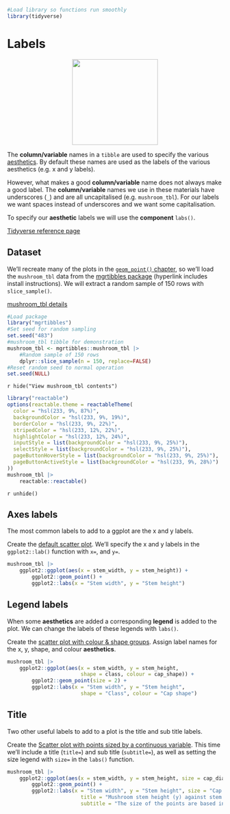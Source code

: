 ```r
#Load library so functions run smoothly
library(tidyverse)
```

# Labels

<center>
![](images/ggplot2_labs.png){style="width:200px"}
</center>

The __column/variable__ names in a `tibble` are used to specify the various [aesthetics](/ggplot2/aesthetics.qmd).
By default these names are used as the labels of the various aesthetics (e.g. x and y labels).

However, what makes a good __column/variable__ name does not always make a good label.
The __column/variable__ names we use in these materials have underscores (`_`) and are all uncapitalised (e.g. `mushroom_tbl`).
For our labels we want spaces instead of underscores and we want some capitalisation.

To specify our __aesthetic__ labels we will use the __component__ `labs()`.

[Tidyverse reference page](https://ggplot2.tidyverse.org//reference/labs.html)

## Dataset

We'll recreate many of the plots in the [`geom_point()` chapter](/ggplot2/geom_point.qmd), so we'll load the `mushroom_tbl` data from the [mgrtibbles package](/datasets/mgrtibbles.qmd) (hyperlink includes install instructions).
We will extract a random sample of 150 rows with `slice_sample()`.

[mushroom_tbl details](https://github.com/m-gemmell/mgrtibbles/wiki/mushroom_tbl)

```r
#Load package
library("mgrtibbles")
#Set seed for random sampling
set.seed("483")
#mushroom_tbl tibble for demonstration
mushroom_tbl <- mgrtibbles::mushroom_tbl |>
    #Random sample of 150 rows
    dplyr::slice_sample(n = 150, replace=FALSE)
#Reset random seed to normal operation
set.seed(NULL)
```

`r hide("View mushroom_tbl contents")`
```r
library("reactable")
options(reactable.theme = reactableTheme(
  color = "hsl(233, 9%, 87%)",
  backgroundColor = "hsl(233, 9%, 19%)",
  borderColor = "hsl(233, 9%, 22%)",
  stripedColor = "hsl(233, 12%, 22%)",
  highlightColor = "hsl(233, 12%, 24%)",
  inputStyle = list(backgroundColor = "hsl(233, 9%, 25%)"),
  selectStyle = list(backgroundColor = "hsl(233, 9%, 25%)"),
  pageButtonHoverStyle = list(backgroundColor = "hsl(233, 9%, 25%)"),
  pageButtonActiveStyle = list(backgroundColor = "hsl(233, 9%, 28%)")
))
mushroom_tbl |>
    reactable::reactable()
```
`r unhide()`

## Axes labels

The most common labels to add to a ggplot are the x and y labels.

Create the [default scatter plot](/ggplot2/geom_point.qmd#default-scatter-plot).
We'll specify the x and y labels in the `ggplot2::lab()` function with `x=`, and `y=`.

```r
mushroom_tbl |>
    ggplot2::ggplot(aes(x = stem_width, y = stem_height)) +
        ggplot2::geom_point() +
        ggplot2::labs(x = "Stem width", y = "Stem height")
```

## Legend labels

When some __aesthetics__ are added a corresponding __legend__ is added to the plot.
We can change the labels of these legends with `labs()`.

Create the [scatter plot with colour & shape groups](/ggplot2/geom_point.qmd#colour--shape-groups).
Assign label names for the x, y, shape, and colour __aesthetics__.

```r
mushroom_tbl |>
    ggplot2::ggplot(aes(x = stem_width, y = stem_height, 
                        shape = class, colour = cap_shape)) +
        ggplot2::geom_point(size = 2) +
        ggplot2::labs(x = "Stem width", y = "Stem height", 
                        shape = "Class", colour = "Cap shape")
```

## Title

Two other useful labels to add to a plot is the title and sub title labels.

Create the [Scatter plot with points sized by a continuous variable](/ggplot2/geom_point.qmd#size-by-continuous-variable).
This time we'll include a title (`title=`) and sub title (`subtitle=`), as well as setting the size legend with `size=` in the `labs()` function.

```r
mushroom_tbl |>
    ggplot2::ggplot(aes(x = stem_width, y = stem_height, size = cap_diameter)) +
        ggplot2::geom_point() +
        ggplot2::labs(x = "Stem width", y = "Stem height", size = "Cap diameter",
                        title = "Mushroom stem height (y) against stem width (x)",
                        subtitle = "The size of the points are based in the cap diameters")
```
